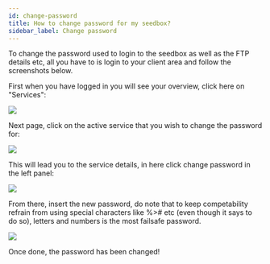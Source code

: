 ```yaml
---
id: change-password
title: How to change password for my seedbox?
sidebar_label: Change password
---
```


To change the password used to login to the seedbox as well as the FTP details etc, all you have to is login to your client area and follow the screenshots below.

First when you have logged in you will see your overview, click here on "Services":

![](http://i.imgur.com/03UbLGG.png)

Next page, click on the active service that you wish to change the password for:

![](http://i.imgur.com/wpg972a.png)

This will lead you to the service details, in here click change password in the left panel:

![](http://i.imgur.com/0wxIwtz.png)

From there, insert the new password, do note that to keep competability refrain from using special characters like %># etc (even though it says to do so), letters and numbers is the most failsafe password.

![](http://i.imgur.com/nX7meCZ.png)

Once done, the password has been changed!
